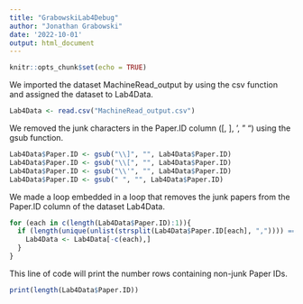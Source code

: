 ---
title: "GrabowskiLab4Debug"
author: "Jonathan Grabowski"
date: '2022-10-01'
output: html_document
---

```{r setup, include=FALSE}
knitr::opts_chunk$set(echo = TRUE)
```

We imported the dataset MachineRead_output by using the csv function and assigned the dataset to Lab4Data.

```{r}
Lab4Data <- read.csv("MachineRead_output.csv")
```

We removed the junk characters in the Paper.ID column ([, ], ', " ") using the gsub function.

```{r}
Lab4Data$Paper.ID <- gsub("\\]", "", Lab4Data$Paper.ID)
Lab4Data$Paper.ID <- gsub("\\[", "", Lab4Data$Paper.ID)
Lab4Data$Paper.ID <- gsub("\\'", "", Lab4Data$Paper.ID)
Lab4Data$Paper.ID <- gsub(" ", "", Lab4Data$Paper.ID)
```

We made a loop embedded in a loop that removes the junk papers from the Paper.ID column of the dataset Lab4Data. 

```{r}
for (each in c(length(Lab4Data$Paper.ID):1)){
  if (length(unique(unlist(strsplit(Lab4Data$Paper.ID[each], ",")))) == 1){
    Lab4Data <- Lab4Data[-c(each),]
  }
}
```

This line of code will print the number rows containing non-junk Paper IDs.

```{r}
print(length(Lab4Data$Paper.ID))
```

